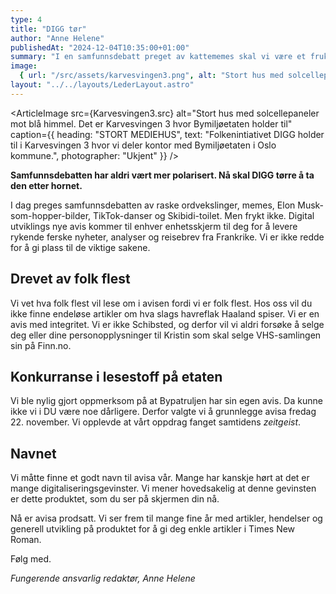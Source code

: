 ```yaml
---
type: 4
title: "DIGG tør"
author: "Anne Helene"
publishedAt: "2024-12-04T10:35:00+01:00"
summary: "I en samfunnsdebatt preget av kattememes skal vi være et fruktbart bidrag."
image:
  { url: "/src/assets/karvesvingen3.png", alt: "Stort hus med solcellepaneler mot blå himmel. Det er Karvesvingen 3 hvor Bymiljøetaten holder til.", height: "450px" }
layout: "../../layouts/LederLayout.astro"
---
```


<ArticleImage src={Karvesvingen3.src} alt="Stort hus med solcellepaneler mot blå himmel. Det er Karvesvingen 3 hvor Bymiljøetaten holder til" caption={{
  heading: "STORT MEDIEHUS",
  text: "Folkenintiativet DIGG holder til i Karvesvingen 3 hvor vi deler kontor med Bymiljøetaten i Oslo kommune.",
  photographer: "Ukjent"
}} />

**Samfunnsdebatten har aldri vært mer polarisert. Nå skal DIGG tørre å ta den etter hornet.**

I dag preges samfunnsdebatten av raske ordvekslinger, memes, Elon  Musk-som-hopper-bilder, TikTok-danser og Skibidi-toilet. Men frykt ikke. Digital utviklings nye avis kommer til enhver enhetsskjerm til deg for å levere rykende ferske nyheter, analyser og reisebrev fra Frankrike. Vi er ikke redde for å gi plass til de viktige sakene. 

## Drevet av folk flest 

Vi vet hva folk flest vil lese om i avisen fordi vi er folk flest. Hos oss vil du ikke finne endeløse artikler om hva slags havreflak Haaland spiser. Vi er en avis med integritet. Vi er ikke Schibsted, og derfor vil vi aldri forsøke å selge deg eller dine personopplysninger til Kristin som skal selge VHS-samlingen sin på Finn.no. 

## Konkurranse i lesestoff på etaten

Vi ble nylig gjort oppmerksom på at Bypatruljen har sin egen avis. Da kunne ikke vi i DU være noe dårligere. Derfor valgte vi å grunnlegge avisa fredag 22. november. Vi opplevde at vårt oppdrag fanget samtidens *zeitgeist*. 

## Navnet

Vi måtte finne et godt navn til avisa vår. Mange har kanskje hørt at det er mange digitaliseringsgevinster. Vi mener hovedsakelig at denne gevinsten er dette produktet, som du ser på skjermen din nå. 

Nå er avisa prodsatt. Vi ser frem til mange fine år med artikler, hendelser og generell utvikling på produktet for å gi deg enkle artikler i Times New Roman. 

Følg med. 

*Fungerende ansvarlig redaktør, Anne Helene* 